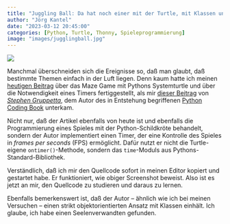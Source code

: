 ```yaml
---
title: "Juggling Ball: Da hat noch einer mit der Turtle, mit Klassen und mit einem Timer gespiel"
author: "Jörg Kantel"
date: "2023-03-12 20:45:00"
categories: [Python, Turtle, Thonny, Spieleprogrammierung]
image: "images/jugglingball.jpg"
---
```


[![](images/jugglingball-b.jpg)](https://thepythoncodingbook.com/2023/03/12/anatomy-2d-game-python-turtle-o/)

Manchmal überschneiden sich die Ereignisse so, daß man glaubt, daß bestimmte Themen einfach in der Luft liegen. Denn kaum hatte ich meinen [heutigen Beitrag](https://kantel.github.io/posts/2023031201_maze_game_system_python/) über das Maze Game mit Pythons Systemturtle und über die Notwendigkeit eines Timers fertiggestellt, als mir [dieser Beitrag](https://thepythoncodingbook.com/2023/03/12/anatomy-2d-game-python-turtle-o/) von *[Stephen Gruppetta](https://thepythoncodingbook.com/about/)*, dem Autor des in Entstehung begriffenen [Python Coding Book](https://thepythoncodingbook.com/) unterkam.

Nicht nur, daß der Artikel ebenfalls von heute ist und ebenfalls die Programmierung eines Spieles mit der Python-Schildkröte behandelt, sondern der Autor implementiert einen Timer, der eine Kontrolle des Spieles in *frames per seconds* (FPS) ermöglicht. Dafür nutzt er nicht die Turtle-eigene `ontimer()`-Methode, sondern das `time`-Moduls aus Pythons-Standard-Bibliothek.

Verständlich, daß ich mir den Quellcode sofort in meinen Editor kopiert und gestartet habe. Er funktioniert, wie obiger Screenshot beweist. Also ist es jetzt an mir, den Quellcode zu studieren und daraus zu lernen.

Ebenfalls bemerkenswert ist, daß der Autor -- ähnlich wie ich bei meinen Versuchen -- einen strikt objektorientierten Ansatz mit Klassen einhält. Ich glaube, ich habe einen Seelenverwandten gefunden.